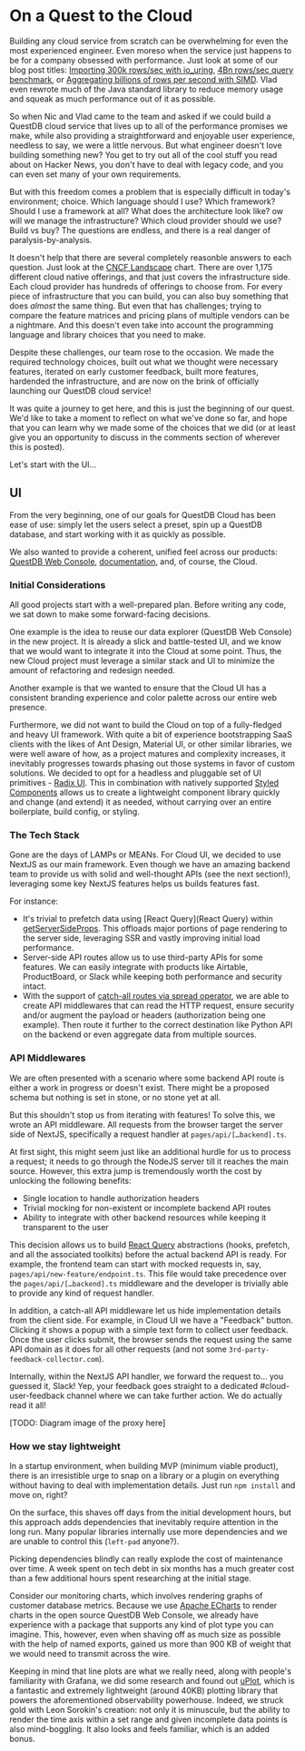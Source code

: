 # On a Quest to the Cloud

Building any cloud service from scratch can be overwhelming for even the most experienced engineer. Even moreso when
the service just happens to be for a company obsessed with performance. Just look at some of our blog post titles:
[Importing 300k rows/sec with io_uring](https://questdb.io/blog/2022/09/12/importing-300k-rows-with-io-uring/),
[4Bn rows/sec query benchmark](https://questdb.io/blog/2022/05/26/query-benchmark-questdb-versus-clickhouse-timescale/),
or [Aggregating billions of rows per second with SIMD](https://questdb.io/blog/2020/04/02/using-simd-to-aggregate-billions-of-rows-per-second/).
Vlad even rewrote much of the Java standard library to reduce memory usage and squeak as much performance out of it as possible.

So when Nic and Vlad came to the team and asked if we could build a QuestDB cloud service that lives up to all of the performance promises
we make, while also providing a straightforward and enjoyable user experience, needless to say, we were a little nervous.
But what engineer doesn't love building something new? You get to try out all of the cool stuff you read about on Hacker News,
you don't have to deal with legacy code, and you can even set many of your own requirements.

But with this freedom comes a problem that is especially difficult in today's environment; choice. Which language should I use?
Which framework? Should I use a framework at all? What does the architecture look like? ow will we manage the infrastructure? Which
cloud provider should we use? Build vs buy? The questions are endless, and there is a real danger of paralysis-by-analysis.

It doesn't help that there are several completely reasonble answers to each question. Just look at the
[CNCF Landscape](https://landscape.cncf.io/) chart. There are over 1,175 different cloud native offerings,
and that just covers the infrastructure side. Each cloud provider has hundreds of offerings to choose from. For
every piece of infrastructure that you can build, you can also buy something that does _almost_ the same thing. But
even that has challenges; trying to compare the feature matrices and pricing plans of multiple vendors can
be a nightmare. And this doesn't even take into account the programming language and library choices that you need to make.

Despite these challenges, our team rose to the occasion. We made the required technology choices, built out what we thought were
necessary features, iterated on early customer feedback, built more features, hardended the infrastructure, and are now on the brink
of officially launching our QuestDB cloud service!

It was quite a journey to get here, and this is just the beginning of our quest. We'd like to take a moment to reflect
on what we've done so far, and hope that you can learn why we made some of the choices that we did (or at least give
you an opportunity to discuss in the comments section of wherever this is posted).

Let's start with the UI...

## UI
From the very beginning, one of our goals for QuestDB Cloud has been ease of use:
simply let the users select a preset, spin up a QuestDB database, and start working with it as quickly as possible.

We also wanted to provide a coherent, unified feel across our products: [QuestDB Web Console](https://demo.questdb.io/),
[documentation](https://questdb.io/docs/), and, of course, the Cloud.

### Initial Considerations
All good projects start with a well-prepared plan. Before writing any code, we sat down to make some forward-facing decisions.

One example is the idea to reuse our data explorer (QuestDB Web Console) in the new project. It is already a slick and
battle-tested UI, and we know that we would want to integrate it into the Cloud at some point.
Thus, the new Cloud project must leverage a similar stack and UI to minimize the amount of refactoring and redesign needed.

Another example is that we wanted to ensure that the Cloud UI has a consistent branding experience and color palette across
our entire web presence.

Furthermore, we did not want to build the Cloud on top of a fully-fledged and heavy UI framework.  With quite a bit of
experience bootstrapping SaaS clients with the likes of Ant Design, Material UI, or other similar libraries, we were well
aware of how, as a project matures and complexity increases, it inevitably progresses towards phasing out those systems in
favor of custom solutions.  We decided to opt for a headless and pluggable set of UI primitives - [Radix UI](https://www.radix-ui.com/). This in
combination with natively supported [Styled Components](https://styled-components.com/) allows us to create a lightweight component library quickly
and change (and extend) it as needed, without carrying over an entire boilerplate, build config, or styling.

### The Tech Stack
Gone are the days of LAMPs or MEANs. For Cloud UI, we decided to use NextJS as our main framework. Even though we
have an amazing backend team to provide us with solid and well-thought APIs (see the next section!), leveraging some
key NextJS features helps us builds features fast.

For instance:

- It's trivial to prefetch data using [React Query](React Query) within [getServerSideProps](getServerSideProps). This
  offloads major portions of page rendering to the server side, leveraging SSR and vastly improving initial load performance.
- Server-side API routes allow us to use third-party APIs for some features. We can easily integrate with products like
  Airtable, ProductBoard, or Slack while keeping both performance and security intact.
- With the support of [catch-all routes via spread operator](https://nextjs.org/docs/routing/dynamic-routes#catch-all-routes),
  we are able to create API middlewares that can read the HTTP request, ensure security and/or augment the payload or headers (authorization being one example). Then route it further to the correct destination like Python API on the backend or even aggregate data from multiple sources.

### API Middlewares

We are often presented with a scenario where some backend API route is either a work in progress or doesn't exist. There
might be a proposed schema but nothing is set in stone, or no stone yet at all.

But this shouldn't stop us from iterating with features! To solve this, we wrote an API middleware. All
requests from the browser target the server side of NextJS, specifically a request handler at `pages/api/[…backend].ts`.

At first sight, this might seem just like an additional hurdle for us to process a request; it needs to go through the
NodeJS server till it reaches the main source. However, this extra jump is tremendously worth the cost by unlocking the following benefits:

- Single location to handle authorization headers
- Trivial mocking for non-existent or incomplete backend API routes
- Ability to integrate with other backend resources while keeping it transparent to the user

This decision allows us to build [React Query](https://react-query-v3.tanstack.com/) abstractions (hooks, prefetch,
and all the associated toolkits) before the actual backend API is ready. For example, the frontend team can start
with mocked requests in, say, `pages/api/new-feature/endpoint.ts`. This file would take precedence over the `pages/api/[…backend].ts`
middleware and the developer is trivially able to provide any kind of request handler.

In addition, a catch-all API middleware let us hide implementation details from the client side. For example,
in Cloud UI we have a "Feedback" button. Clicking it shows a popup with a simple text form to collect user feedback.
Once the user clicks submit, the browser sends the request using the same API domain as it does for all other requests
(and not some `3rd-party-feedback-collector.com`).

Internally, within the NextJS API handler, we forward the request to… you guessed it, Slack! Yep, your feedback goes straight to a dedicated #cloud-user-feedback channel
where we can take further action. We do actually read it all!

[TODO: Diagram image of the proxy here]

### How we stay lightweight
In a startup environment, when building MVP (minimum viable product), there is an irresistible urge to snap on a library or a
plugin on everything without having to deal with implementation details. Just run `npm install` and move on, right?

On the surface, this shaves off days from the initial development hours, but this approach adds dependencies that inevitably
require attention in the long run. Many popular libraries internally use more dependencies and we are unable to control this (`left-pad` anyone?).

Picking dependencies blindly can really explode the cost of maintenance over time. A week spent on tech debt in six months has
a much greater cost than a few additional hours spent researching at the initial stage.

Consider our monitoring charts, which involves rendering graphs of customer database metrics. Because we use
[Apache ECharts](https://echarts.apache.org/) to render charts in the open source QuestDB Web Console, we
already have experience with a package that supports any kind of plot type you can imagine. This, however,
even when shaving off as much size as possible with the help of named exports, gained us more
than 900 KB of weight that we would need to transmit across the wire.

Keeping in mind that line plots are what we really need, along with people's familiarity with Grafana, we did some
research and found out [uPlot](https://github.com/leeoniya/uPlot), which is a fantastic and extremely lightweight
(around 40KB) plotting library that powers the aforementioned observability powerhouse. Indeed, we struck gold with
Leon Sorokin's creation: not only it is minuscule, but the ability to render the time axis within a set range and given
incomplete data points is also mind-boggling. It also looks and feels familiar, which is an added bonus.
